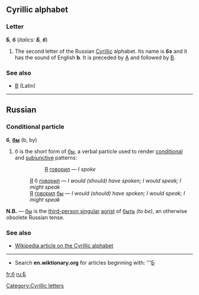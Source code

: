 ==Cyrillic alphabet==
===Letter===
'''Б''', '''б''' (''italics: '''Б''', '''б''''')

#The second letter of the Russian [[Cyrillic]] alphabet. Its name is '''бэ''' {{IPA|(bɛ)}} and it has the sound of English '''b'''. It is preceded by [[А]] and followed by [[В]].

===See also===
*[[B]] (Latin)

----

== Russian ==
=== Conditional particle ===
'''б''', '''[[бы]]''' (b, by)

# б is the short form of [[бы]], a verbal particle used to render [[conditional]] and [[subjunctive]] patterns:
#:: [[Я]] [[говорить|говорил]] — ''I spoke''
#: [[Я]] б [[говорить|говорил]] — ''I would (should) have spoken; I would speak; I might speak'' 
#: [[Я]] [[говорить|говорил]] [[бы]] — ''I would (should) have spoken; I would speak; I might speak'' 

'''N.B.''' — [[бы]] is the [[third-person singular]] [[aorist]] of [[быть]] ''(to be)'', an otherwise obsolete Russian tense.

===See also===
*[[w:Cyrillic alphabet|Wikipedia article on the Cyrillic alphabet]]

----

*Search '''en.wiktionary.org''' for articles beginning with: '''[http://wiktionary.org/w/wiki.phtml?title=Special:Allpages&from=Б Б]

[[Category:Cyrillic letters]]

[[fr:б]]
[[ru:Б]]